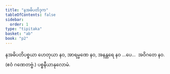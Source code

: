```yaml
---
title: "နအဓိပတိဒုက"
tableOfContents: false
sidebar:
  order: 1
type: "tipitaka"
basket: "ab"
book: "p2"
---
```



<DynamicBreadcrumb />

<Division number="135" book="p2" e="ch" v="38" p="58">

<Paragraph number="373" book="p2">
နအဓိပတိပစ္စယာ ဟေတုယာ နဝ, အာရမ္မဏေ နဝ, အနန္တရေ နဝ …ပေ…  အဝိဂတေ နဝ. (ဧဝံ ဂဏေတဗ္ဗံ.)

</Paragraph>
</Division>

<Paragraph number="374" type="center" book="p2">
ပစ္စနီယာနုလောမံ.
</Paragraph>
